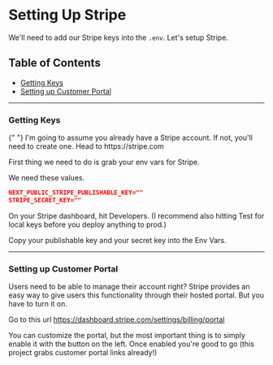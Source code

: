 
# Setting Up Stripe

We'll need to add our Stripe keys into the `.env`. Let's setup Stripe.

## Table of Contents

- [Getting Keys](#getting-keys)
- [Setting up Customer Portal](#setting-up-customer-portal)

---

### **Getting Keys**

<Callout emoji="📣">
  {" "}
  I'm going to assume you already have a Stripe account. If not, you'll need to create one. Head to https://stripe.com

</Callout>

First thing we need to do is grab your env vars for Stripe.

We need these values.

```json
NEXT_PUBLIC_STRIPE_PUBLISHABLE_KEY=""
STRIPE_SECRET_KEY=""
```

On your Stripe dashboard, hit Developers. (I recommend also hitting Test for local keys before you deploy anything to prod.)

Copy your publishable key and your secret key into the Env Vars.

---

### **Setting up Customer Portal**

Users need to be able to manage their account right? Stripe provides an easy way to give users this functionality through their hosted portal. But you have to turn it on.

Go to this url https://dashboard.stripe.com/settings/billing/portal

You can customize the portal, but the most important thing is to simply enable it with the button on the left. Once enabled you're good to go (this project grabs customer portal links already!)
